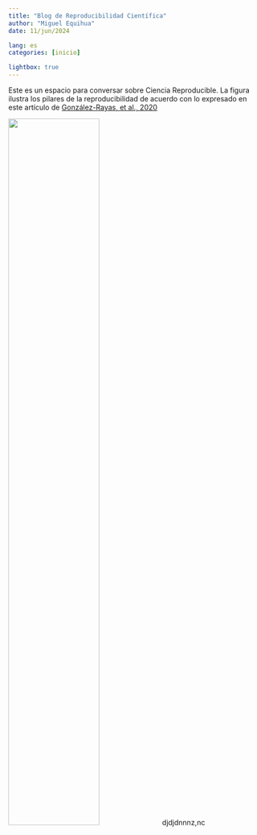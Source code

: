 ```yaml
---
title: "Blog de Reproducibilidad Científica"
author: "Miguel Equihua"
date: 11/jun/2024

lang: es
categories: [inicio]

lightbox: true
---
```


Este es un espacio para conversar sobre Ciencia Reproducible. La figura ilustra los pilares de la reproducibilidad de acuerdo con lo expresado en este artículo de [González-Rayas, et al., 2020](https://www.revistabiomedica.mx/index.php/revbiomed/article/view/840/845)

![](images/840-2404-1-PB-A.png){width=60% fig-align="center"}
djdjdnnnz,nc


